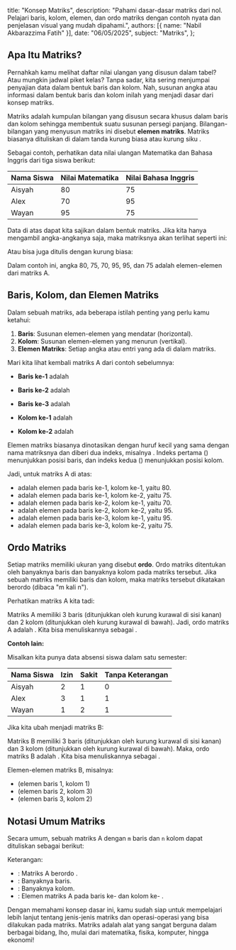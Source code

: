   title: "Konsep Matriks",
  description: "Pahami dasar-dasar matriks dari nol. Pelajari baris, kolom, elemen, dan ordo matriks dengan contoh nyata dan penjelasan visual yang mudah dipahami.",
  authors: [{ name: "Nabil Akbarazzima Fatih" }],
  date: "06/05/2025",
  subject: "Matriks",
};

## Apa Itu Matriks?

Pernahkah kamu melihat daftar nilai ulangan yang disusun dalam tabel? Atau mungkin jadwal piket kelas? Tanpa sadar, kita sering menjumpai penyajian data dalam bentuk baris dan kolom. Nah, susunan angka atau informasi dalam bentuk baris dan kolom inilah yang menjadi dasar dari konsep matriks.

Matriks adalah kumpulan bilangan yang disusun secara khusus dalam baris dan
kolom sehingga membentuk suatu susunan persegi panjang. Bilangan-bilangan yang
menyusun matriks ini disebut **elemen matriks**. Matriks biasanya dituliskan
di dalam tanda kurung biasa <InlineMath math="()" /> atau kurung siku <InlineMath math="[]" />.

Sebagai contoh, perhatikan data nilai ulangan Matematika dan Bahasa Inggris dari tiga siswa berikut:

| Nama Siswa | Nilai Matematika | Nilai Bahasa Inggris |
| :--------- | :--------------- | :------------------- |
| Aisyah     | 80               | 75                   |
| Alex       | 70               | 95                   |
| Wayan      | 95               | 75                   |

Data di atas dapat kita sajikan dalam bentuk matriks. Jika kita hanya mengambil angka-angkanya saja, maka matriksnya akan terlihat seperti ini:

<BlockMath math="A = \begin{bmatrix} 80 & 75 \\ 70 & 95 \\ 95 & 75 \end{bmatrix}" />

Atau bisa juga ditulis dengan kurung biasa:

<BlockMath math="A = \begin{pmatrix} 80 & 75 \\ 70 & 95 \\ 95 & 75 \end{pmatrix}" />

Dalam contoh ini, angka 80, 75, 70, 95, 95, dan 75 adalah elemen-elemen dari matriks A.

## Baris, Kolom, dan Elemen Matriks

Dalam sebuah matriks, ada beberapa istilah penting yang perlu kamu ketahui:

1.  **Baris**: Susunan elemen-elemen yang mendatar (horizontal).
2.  **Kolom**: Susunan elemen-elemen yang menurun (vertikal).
3.  **Elemen Matriks**: Setiap angka atau entri yang ada di dalam matriks.

Mari kita lihat kembali matriks A dari contoh sebelumnya:

<BlockMath math="A = \begin{bmatrix} 80 & 75 \\ 70 & 95 \\ 95 & 75 \end{bmatrix}" />

- **Baris ke-1** adalah <InlineMath math="[80 \ 75]" />
- **Baris ke-2** adalah <InlineMath math="[70 \ 95]" />
- **Baris ke-3** adalah <InlineMath math="[95 \ 75]" />

- **Kolom ke-1** adalah <InlineMath math="\begin{bmatrix} 80 \\ 70 \\ 95 \end{bmatrix}" />
- **Kolom ke-2** adalah <InlineMath math="\begin{bmatrix} 75 \\ 95 \\ 75 \end{bmatrix}" />

Elemen matriks biasanya dinotasikan dengan huruf kecil yang sama dengan nama matriksnya dan diberi dua indeks, misalnya <InlineMath math="a_{ij}" />. Indeks pertama (<InlineMath math="i" />) menunjukkan posisi baris, dan indeks kedua (<InlineMath math="j" />) menunjukkan posisi kolom.

Jadi, untuk matriks A di atas:

- <InlineMath math="a_{11}" /> adalah elemen pada baris ke-1, kolom ke-1, yaitu 80.
- <InlineMath math="a_{12}" /> adalah elemen pada baris ke-1, kolom ke-2, yaitu 75.
- <InlineMath math="a_{21}" /> adalah elemen pada baris ke-2, kolom ke-1, yaitu 70.
- <InlineMath math="a_{22}" /> adalah elemen pada baris ke-2, kolom ke-2, yaitu 95.
- <InlineMath math="a_{31}" /> adalah elemen pada baris ke-3, kolom ke-1, yaitu 95.
- <InlineMath math="a_{32}" /> adalah elemen pada baris ke-3, kolom ke-2, yaitu 75.

## Ordo Matriks

Setiap matriks memiliki ukuran yang disebut **ordo**. Ordo matriks ditentukan oleh banyaknya baris dan banyaknya kolom pada matriks tersebut. Jika sebuah matriks memiliki <InlineMath math="m" /> baris dan <InlineMath math="n" /> kolom, maka matriks tersebut dikatakan berordo <InlineMath math="m \times n" /> (dibaca "m kali n").

Perhatikan matriks A kita tadi:

<BlockMath math="A = \underbrace{\begin{bmatrix} 80 & 75 \\ 70 & 95 \\ 95 & 75 \end{bmatrix}}_{\text{2 kolom}} \hspace{0.1em} \left. \vphantom{\begin{bmatrix} 80 \\ 70 \\ 95 \end{bmatrix}} \right\} \hspace{0.1em} \text{3 baris}" />

Matriks A memiliki 3 baris (ditunjukkan oleh kurung kurawal di sisi kanan) dan 2 kolom (ditunjukkan oleh kurung kurawal di bawah). Jadi, ordo matriks A adalah <InlineMath math="3 \times 2" />. Kita bisa menuliskannya sebagai <InlineMath math="A_{3 \times 2}" />.

**Contoh lain:**

Misalkan kita punya data absensi siswa dalam satu semester:

| Nama Siswa | Izin | Sakit | Tanpa Keterangan |
| :--------- | :--- | :---- | :--------------- |
| Aisyah     | 2    | 1     | 0                |
| Alex       | 3    | 1     | 1                |
| Wayan      | 1    | 2     | 1                |

Jika kita ubah menjadi matriks B:

<BlockMath math="B = \underbrace{\begin{bmatrix} 2 & 1 & 0 \\ 3 & 1 & 1 \\ 1 & 2 & 1 \end{bmatrix}}_{\text{3 kolom}} \hspace{0.1em} \left. \vphantom{\begin{bmatrix} 2 \\ 3 \\ 1 \end{bmatrix}} \right\} \hspace{0.1em} \text{3 baris}" />

Matriks B memiliki 3 baris (ditunjukkan oleh kurung kurawal di sisi kanan) dan 3 kolom (ditunjukkan oleh kurung kurawal di bawah). Maka, ordo matriks B adalah <InlineMath math="3 \times 3" />. Kita bisa menuliskannya sebagai <InlineMath math="B_{3 \times 3}" />.

Elemen-elemen matriks B, misalnya:

- <InlineMath math="b_{11} = 2" /> (elemen baris 1, kolom 1)
- <InlineMath math="b_{23} = 1" /> (elemen baris 2, kolom 3)
- <InlineMath math="b_{32} = 2" /> (elemen baris 3, kolom 2)

## Notasi Umum Matriks

Secara umum, sebuah matriks A dengan `m` baris dan `n` kolom dapat dituliskan sebagai berikut:

<BlockMath math="A_{m \times n} = \underbrace{\begin{bmatrix} a_{11} & a_{12} & \dots & a_{1n} \\ a_{21} & a_{22} & \dots & a_{2n} \\ \vdots & \vdots & \ddots & \vdots \\ a_{m1} & a_{m2} & \dots & a_{mn} \end{bmatrix}}_{\text{n kolom}} \hspace{0.1em} \left. \vphantom{\begin{bmatrix} a_{11} \\ a_{21} \\ \vdots \\ a_{m1} \end{bmatrix}} \right\} \hspace{0.1em} \text{m baris}" />

Keterangan:

- <InlineMath math="A_{m \times n}" /> : Matriks A berordo <InlineMath math="m \times n" />
  .
- <InlineMath math="m" /> : Banyaknya baris.
- <InlineMath math="n" /> : Banyaknya kolom.
- <InlineMath math="a_{ij}" /> : Elemen matriks A pada baris ke-
  <InlineMath math="i" /> dan kolom ke-
  <InlineMath math="j" />.

Dengan memahami konsep dasar ini, kamu sudah siap untuk mempelajari lebih lanjut tentang jenis-jenis matriks dan operasi-operasi yang bisa dilakukan pada matriks. Matriks adalah alat yang sangat berguna dalam berbagai bidang, lho, mulai dari matematika, fisika, komputer, hingga ekonomi!
